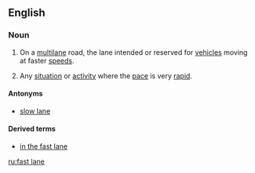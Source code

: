 ==English==

===Noun===
{{en-noun|head=[[fast]] [[lane]]}}

# On a [[multilane]] road, the lane intended or reserved for [[vehicle]]s moving at faster [[speed]]s.
# {{context|figuratively|by extension|lang=en}} Any [[situation]] or [[activity]] where the [[pace]] is very [[rapid]].

====Antonyms====
* [[slow lane]]

====Derived terms====
* [[in the fast lane]]

[[ru:fast lane]]